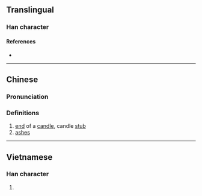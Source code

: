 {{character info/new}}
==Translingual==

===Han character===
{{Han char|rn=86|rad=火|as=05|sn=9|four=|canj=FOPD|ids=⿰火㐌}}

====References====
* {{Han ref|kx=0668.150|dkj=18944|hdz=32196.030|uh=70A7|ud=28839}}

----

==Chinese==
{{zh-forms}}

===Pronunciation===
{{zh-pron
|m=xiè
|c=ce2,ce5,se3
|mc=
|oc=
|ma=
|cat=n
}}

===Definitions===
{{zh-hanzi}}

# [[end]] of a [[candle]], candle [[stub]]
# [[ashes]]

----

==Vietnamese==

===Han character===
{{vi-readings|rs=火05| hanviet = đả}}

# {{defn|lang=vi|sort=火05}}